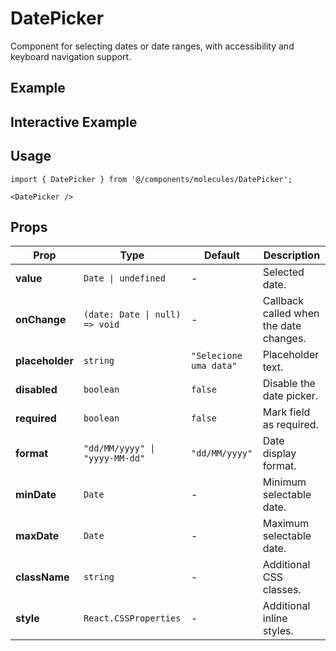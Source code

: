 
<Meta of={DatePickerStories} component={DatePicker}/>

# DatePicker

Component for selecting dates or date ranges, with accessibility and keyboard navigation support.

## Example
<Canvas withToolbar>
  <Story of={DatePickerStories.Basic} />
</Canvas>

## Interactive Example
<Canvas withToolbar>
  <Story of={DatePickerStories.Example} />
</Canvas>

## Usage

```tsx
import { DatePicker } from '@/components/molecules/DatePicker';

<DatePicker />
```

## Props

<table style={{ width: '100%', borderCollapse: 'collapse', margin: '1.5rem 0' }}>
  <thead>
    <tr style={{ background: '#f7f7fa' }}>
      <th style={{ textAlign: 'left', padding: '8px' }}>Prop</th>
      <th style={{ textAlign: 'left', padding: '8px' }}>Type</th>
      <th style={{ textAlign: 'left', padding: '8px' }}>Default</th>
      <th style={{ textAlign: 'left', padding: '8px' }}>Description</th>
    </tr>
  </thead>
  <tbody>
    <tr>
      <td><b>value</b></td>
      <td><code>Date | undefined</code></td>
      <td>-</td>
      <td>Selected date.</td>
    </tr>
    <tr>
      <td><b>onChange</b></td>
      <td><code>(date: Date | null) => void</code></td>
      <td>-</td>
      <td>Callback called when the date changes.</td>
    </tr>
    <tr>
      <td><b>placeholder</b></td>
      <td><code>string</code></td>
      <td><code>"Selecione uma data"</code></td>
      <td>Placeholder text.</td>
    </tr>
    <tr>
      <td><b>disabled</b></td>
      <td><code>boolean</code></td>
      <td><code>false</code></td>
      <td>Disable the date picker.</td>
    </tr>
    <tr>
      <td><b>required</b></td>
      <td><code>boolean</code></td>
      <td><code>false</code></td>
      <td>Mark field as required.</td>
    </tr>
    <tr>
      <td><b>format</b></td>
      <td><code>"dd/MM/yyyy" | "yyyy-MM-dd"</code></td>
      <td><code>"dd/MM/yyyy"</code></td>
      <td>Date display format.</td>
    </tr>
    <tr>
      <td><b>minDate</b></td>
      <td><code>Date</code></td>
      <td>-</td>
      <td>Minimum selectable date.</td>
    </tr>
    <tr>
      <td><b>maxDate</b></td>
      <td><code>Date</code></td>
      <td>-</td>
      <td>Maximum selectable date.</td>
    </tr>
    <tr>
      <td><b>className</b></td>
      <td><code>string</code></td>
      <td>-</td>
      <td>Additional CSS classes.</td>
    </tr>
    <tr>
      <td><b>style</b></td>
      <td><code>React.CSSProperties</code></td>
      <td>-</td>
      <td>Additional inline styles.</td>
    </tr>
  </tbody>
</table> 